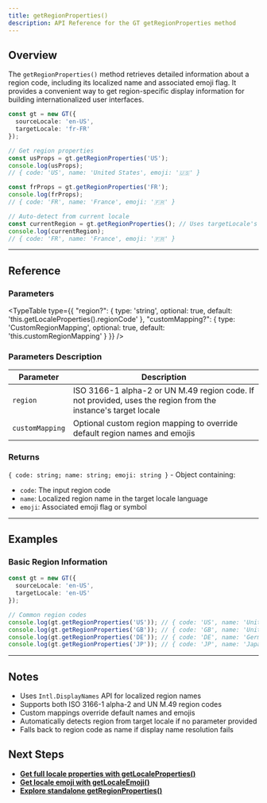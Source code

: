 ```yaml
---
title: getRegionProperties()
description: API Reference for the GT getRegionProperties method
---
```


## Overview

The `getRegionProperties()` method retrieves detailed information about a region code, including its localized name and associated emoji flag.
It provides a convenient way to get region-specific display information for building internationalized user interfaces.

```typescript
const gt = new GT({
  sourceLocale: 'en-US',
  targetLocale: 'fr-FR'
});

// Get region properties
const usProps = gt.getRegionProperties('US');
console.log(usProps);
// { code: 'US', name: 'United States', emoji: '🇺🇸' }

const frProps = gt.getRegionProperties('FR');
console.log(frProps);
// { code: 'FR', name: 'France', emoji: '🇫🇷' }

// Auto-detect from current locale
const currentRegion = gt.getRegionProperties(); // Uses targetLocale's region
console.log(currentRegion);
// { code: 'FR', name: 'France', emoji: '🇫🇷' }
```

---

## Reference

### Parameters

<TypeTable
  type={{
    "region?": {
      type: 'string',
      optional: true,
      default: 'this.getLocaleProperties().regionCode'
    },
    "customMapping?": {
      type: 'CustomRegionMapping',
      optional: true,
      default: 'this.customRegionMapping'
    }
  }}
/>

### Parameters Description

| Parameter | Description |
|-----------|--------------|
| `region` | ISO 3166-1 alpha-2 or UN M.49 region code. If not provided, uses the region from the instance's target locale |
| `customMapping` | Optional custom region mapping to override default region names and emojis |

### Returns

`{ code: string; name: string; emoji: string }` - Object containing:
- `code`: The input region code
- `name`: Localized region name in the target locale language
- `emoji`: Associated emoji flag or symbol

---

## Examples

### Basic Region Information

```typescript
const gt = new GT({
  sourceLocale: 'en-US',
  targetLocale: 'en-US'
});

// Common region codes
console.log(gt.getRegionProperties('US')); // { code: 'US', name: 'United States', emoji: '🇺🇸' }
console.log(gt.getRegionProperties('GB')); // { code: 'GB', name: 'United Kingdom', emoji: '🇬🇧' }
console.log(gt.getRegionProperties('DE')); // { code: 'DE', name: 'Germany', emoji: '🇩🇪' }
console.log(gt.getRegionProperties('JP')); // { code: 'JP', name: 'Japan', emoji: '🇯🇵' }
```

---

## Notes

- Uses `Intl.DisplayNames` API for localized region names
- Supports both ISO 3166-1 alpha-2 and UN M.49 region codes
- Custom mappings override default names and emojis
- Automatically detects region from target locale if no parameter provided
- Falls back to region code as name if display name resolution fails

## Next Steps

- **[Get full locale properties with getLocaleProperties()](/docs/core/class/methods/locales/getLocaleProperties)**
- **[Get locale emoji with getLocaleEmoji()](/docs/core/class/methods/locales/getLocaleEmoji)**
- **[Explore standalone getRegionProperties()](/docs/core/functions/locales/getRegionProperties)**